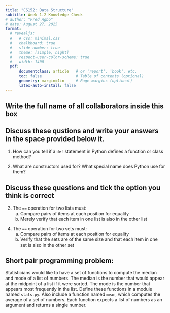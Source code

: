 ```yaml
---
title: "CS152: Data Structure"
subtitle: Week 1.2 Knowledge Check
# author: "Fred Agbo"
# date: August 27, 2025
format:
  # revealjs:
  #   # css: minimal.css
  #   chalkboard: true
  #   slide-number: true
  #   theme: [simple, night]
  #   respect-user-color-scheme: true
  #   width: 1400
  pdf:
      documentclass: article   # or 'report', 'book', etc.
      toc: false               # Table of contents (optional)
      geometry: margin=1in     # Page margins (optional)
      latex-auto-install: false
---
```

\vspace{-2cm}

## Write the full name of all collaborators inside this box
\fbox{\makebox[\linewidth][l]{\rule{0pt}{2cm}\hspace{0.99\linewidth}}}

\vspace{.5cm}

## Discuss these qustions and write your answers in the space provided below it.

1. How can you tell if a `def` statement in Python defines a function or class method?

\vspace{3cm} 


2. What are constructors used for? What special name does Python use for them?

\vspace{3cm}

## Discuss these questions and tick the option you think is correct
3. The `==` operation for two lists must:
    (a) Compare pairs of items at each position for equality
    (b) Merely verify that each item in one list is also in the other list

\vspace{.2cm}

4. The `==` operation for two sets must:
    (a) Compare pairs of items at each position for equality
    (b) Verify that the sets are of the same size and that each item in one set is also in the other set

## Short pair programming problem:
Statisticians would like to have a set of functions to compute the median and mode of a list of numbers. The median is the number that would appear at the midpoint of a list if it were sorted. The mode is the number that appears most frequently in the list. Define these functions in a module named `stats.py`. Also include a function named `mean`, which computes the average of a set of numbers. Each function expects a list of numbers as an argument and returns a single number.
